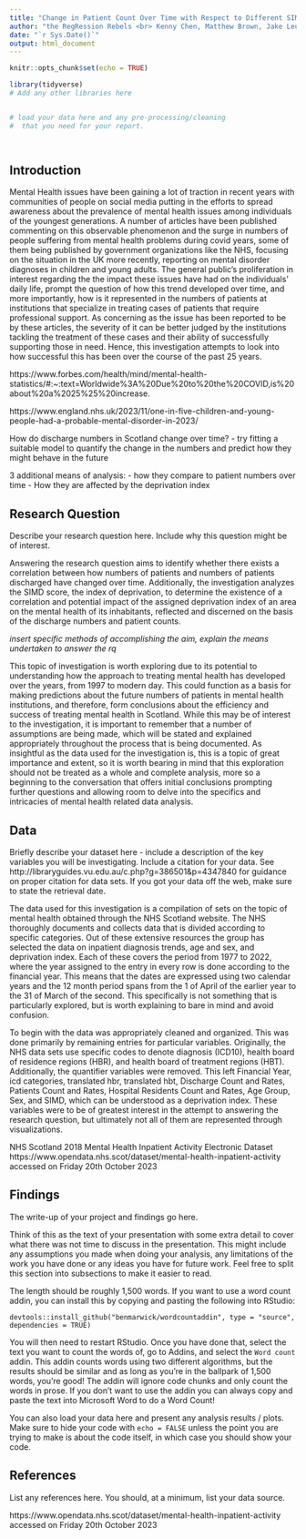 ```yaml
---
title: "Change in Patient Count Over Time with Respect to Different SIMD"
author: "the RegRession Rebels <br> Kenny Chen, Matthew Brown, Jake Leung, Aleksandra Iwaszkiewicz, Sarah De Giuli"
date: "`r Sys.Date()`"
output: html_document
---
```


```r
knitr::opts_chunk$set(echo = TRUE)
```


```r
library(tidyverse)
# Add any other libraries here



```


```r
# load your data here and any pre-processing/cleaning 
#  that you need for your report.




```

## Introduction 
Mental Health issues have been gaining a lot of traction in recent years with communities of people on social media putting in the efforts to spread awareness about the prevalence of mental health issues among individuals of the youngest generations. A number of articles have been published commenting on this observable phenomenon and the surge in numbers of people suffering from mental health problems during covid years, some of them being published by government organizations like the NHS, focusing on the situation in the UK more recently, reporting on mental disorder diagnoses in children and young adults. The general public's proliferation in interest regarding the the impact these issues have had on the individuals' daily life, prompt the question of how this trend developed over time, and more importantly, how is it represented in the numbers of patients at institutions that specialize in treating cases of patients that require professional support. As concerning as the issue has been reported to be by these articles, the severity of it can be better judged by the institutions tackling the treatment of these cases and their ability of successfully supporting those in need. Hence, this investigation attempts to look into how successful this has been over the course of the past 25 years. 

https://www.forbes.com/health/mind/mental-health-statistics/#:~:text=Worldwide%3A%20Due%20to%20the%20COVID,is%20about%20a%2025%25%20increase.  

https://www.england.nhs.uk/2023/11/one-in-five-children-and-young-people-had-a-probable-mental-disorder-in-2023/  


How do discharge numbers in Scotland change over time?
  - try fitting a suitable model to quantify the change in the numbers and predict how they might          behave in the future

3 additional means of analysis:
- how they compare to patient numbers over time
- How they are affected by the deprivation index


## Research Question

Describe your research question here. Include why this question might be of interest. 

Answering the research question aims to identify whether there exists a correlation between how numbers of patients and numbers of patients discharged have changed over time. Additionally, the investigation analyzes the SIMD score, the index of deprivation, to determine the existence of a correlation and potential impact of the assigned deprivation index of an area on the mental health of its inhabitants, reflected and discerned on the basis of the discharge numbers and patient counts. 

*insert specific methods of accomplishing the aim, explain the means undertaken to answer the rq* 

This topic of investigation is worth exploring due to its potential to understanding how the approach to treating mental health has developed over the years, from 1997 to modern day. This could function as a basis for making predictions about the future numbers of patients in mental health institutions, and therefore, form conclusions about the efficiency and success of treating mental health in Scotland. While this may be of interest to the investigation, it is important to remember that a number of assumptions are being made, which will be stated and explained appropriately throughout the process that is being documented. As insightful as the data used for the investigation is, this is a topic of great importance and extent, so it is worth bearing in mind that this exploration should not be treated as a whole and complete analysis, more so a beginning to the conversation that offers initial conclusions prompting further questions and allowing room to delve into the specifics and intricacies of mental health related data analysis. 

## Data

Briefly describe your dataset here - include a description of the key variables you will be investigating. 
Include a citation for your data. 
See http://libraryguides.vu.edu.au/c.php?g=386501&p=4347840 for guidance on proper citation for data sets. 
If you got your data off the web, make sure to state the retrieval date.

The data used for this investigation is a compilation of sets on the topic of mental health obtained through the NHS Scotland website. The NHS thoroughly documents and collects data that is divided according to specific categories. Out of these extensive resources the group has selected the data on inpatient diagnosis trends, age and sex, and deprivation index.
Each of these covers the period from 1977 to 2022, where the year assigned to the entry in every row is done according to the financial year. This means that the dates are expressed using two calendar years and the 12 month period spans from the 1 of April of the earlier year to the 31 of March of the second. This specifically is not something that is particularly explored, but is worth explaining to bare in mind and avoid confusion. 

To begin with the data was appropriately cleaned and organized. This was done primarily by remaining entries for particular variables. Originally, the NHS data sets use specific codes to denote diagnosis (ICD10), health board of residence regions (HBR), and health board of treatment regions (HBT). Additionally, the quantifier variables were removed. This left Financial Year, icd categories, translated hbr, translated hbt, Discharge Count and Rates, Patients Count and Rates, Hospital Residents Count and Rates, Age Group, Sex, and SIMD, which can be understood as a deprivation index. These variables were to be of greatest interest in the attempt to answering the research question, but ultimately not all of them are represented through visualizations.

NHS Scotland 
2018
Mental Health Inpatient Activity
Electronic Dataset
https://www.opendata.nhs.scot/dataset/mental-health-inpatient-activity accessed on Friday 20th October 2023

## Findings

The write-up of your project and findings go here. 

Think of this as the text of your presentation with some extra detail to cover what there was not time to discuss in the presentation. This might include any assumptions you made when doing your analysis, any limitations of the work you have done or any ideas you have for future work. Feel free to split this section into subsections to make it easier to read. 

The length should be roughly 1,500 words. 
If you want to use a word count addin, you can install this by copying and pasting the following into RStudio:

`devtools::install_github("benmarwick/wordcountaddin", type = "source", dependencies = TRUE)`

You will then need to restart RStudio. Once you have done that, select the text you want to count the words of, go to Addins, and select the `Word count` addin.
This addin counts words using two different algorithms, but the results should be similar and as long as you're in the ballpark of 1,500 words, you're good! 
The addin will ignore code chunks and only count the words in prose. If you don't want to use the addin you can always copy and paste the text into Microsoft Word to do a Word Count!

You can also load your data here and present any analysis results / plots.
Make sure to hide your code with  `echo = FALSE` unless the point you are trying to make is about the code itself, in which case you should show your code.





## References

List any references here. You should, at a minimum, list your data source.

https://www.opendata.nhs.scot/dataset/mental-health-inpatient-activity accessed on Friday 20th October 2023

